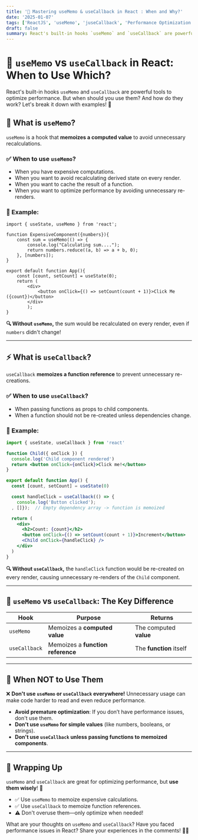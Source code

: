 ```yaml
---
title: '🚀 Mastering useMemo & useCallback in React : When and Why?'
date: '2025-01-07'
tags: ['ReactJS', 'useMemo', 'juseCallback', 'Performance Optimization']
draft: false
summary: React's built-in hooks `useMemo` and `useCallback` are powerful tools to optimize performance. But when should you use them? And how do they work? Let's break it down with examples! 🚀
---
```


# 🎯 `useMemo` vs `useCallback` in React: When to Use Which?

React's built-in hooks `useMemo` and `useCallback` are powerful tools to optimize performance. But when should you use them? And how do they work? Let's break it down with examples! 🚀

## 🧐 What is `useMemo`?

`useMemo` is a hook that **memoizes a computed value** to avoid unnecessary recalculations.

### ✅ When to use `useMemo`?

- When you have expensive computations.
- When you want to avoid recalculating derived state on every render.
- When you want to cache the result of a function.
- When you want to optimize performance by avoiding unnecessary re-renders.

### 📝 Example:

```JSX
import { useState, useMemo } from 'react';

function ExpensiveComponent({numbers}){
    const sum = useMemo(() => {
        console.log("Calculating sum....");
        return numbers.reduce((a, b) => a + b, 0);
    }, [numbers]);
}

export default function App(){
    const [count, setCount] = useState(0);
    return (
        <div>
            <button onClick={() => setCount(count + 1)}>Click Me ({count})</button>
        </div>
        );
}
```

**🔍 Without `useMemo`,** the sum would be recalculated on every render, even if `numbers` didn't change!

---

## ⚡ What is `useCallback`?

`useCallback` **memoizes a function reference** to prevent unnecessary re-creations.

### ✅ When to use `useCallback`?

- When passing functions as props to child components.
- When a function should not be re-created unless dependencies change.

### 📝 Example:

```jsx
import { useState, useCallback } from 'react'

function Child({ onClick }) {
  console.log('Child component rendered')
  return <button onClick={onClick}>Click me!</button>
}

export default function App() {
  const [count, setCount] = useState(0)

  const handleClick = useCallback(() => {
    console.log('Button clicked');
  , []});  // Empty dependency array -> function is memoized

  return (
    <div>
      <h2>Count: {count}</h2>
      <button onClick={() => setCount(count + 1)}>Increment</button>
      <Child onClick={handleClick} />
    </div>
  )
}
```

**🔍 Without `useCallback`,** the `handleClick` function would be re-created on every render, causing unnecessary re-renders of the `Child` component.

---

## 🚀 `useMemo` vs `useCallback`: The Key Difference

| Hook          | Purpose                           | Returns                 |
| ------------- | --------------------------------- | ----------------------- |
| `useMemo`     | Memoizes a **computed value**     | The computed **value**  |
| `useCallback` | Memoizes a **function reference** | The **function** itself |

---

## 🎯 When NOT to Use Them

❌ **Don't use `useMemo` or `useCallback` everywhere!** Unnecessary usage can make code harder to read and even reduce performance.

- **Avoid premature optimization**: If you don’t have performance issues, don't use them.
- **Don't use `useMemo` for simple values** (like numbers, booleans, or strings).
- **Don't use `useCallback` unless passing functions to memoized components**.

---

## 🎉 Wrapping Up

`useMemo` and `useCallback` are great for optimizing performance, but **use them wisely**! 🚀

- ✅ Use `useMemo` to memoize expensive calculations.
- ✅ Use `useCallback` to memoize function references.
- ⚠️ Don't overuse them—only optimize when needed!

What are your thoughts on `useMemo` and `useCallback`? Have you faced performance issues in React? Share your experiences in the comments! 💬🔥
